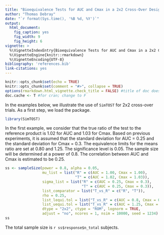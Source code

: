 ```yaml
---
title: "Bioequivalence Tests for AUC and Cmax in a 2x2 Cross-Over Design (Log-Normal Data)"
author: "Thomas Debray"
date: "`r format(Sys.time(), '%B %d, %Y')`"
output: 
  html_document:
    fig_caption: yes
    fig_width: 9
    fig_height: 6
vignette: >
  %\VignetteIndexEntry{Bioequivalence Tests for AUC and Cmax in a 2x2 Cross-Over Design (Log-Normal Data)}
  %\VignetteEngine{knitr::rmarkdown}
  %\VignetteEncoding{UTF-8}
bibliography: 'references.bib'
link-citations: yes
---
```


```r
knitr::opts_chunk$set(echo = TRUE)
knitr::opts_chunk$set(comment = "#>", collapse = TRUE)
options(rmarkdown.html_vignette.check_title = FALSE) #title of doc does not match vignette title
doc.cache <- T #for cran; change to F
```

In the examples below, we illustrate the use of `SimTOST` for 2x2 cross-over trials. As a first step, we load the package.

```r
library(SimTOST)
```

In the first example, we consider that the true ratio of the test to the reference product is 1.02 for AUC and 1.03 for Cmax. Based on previous experiments, it is assumed that the standard deviation for AUC = 0.25 and the standard deviation for Cmax = 0.3. The equivalence limits for the means ratio are set at 0.80 and 1.25. The significance level is 0.05. The sample size will be determined at a power of 0.8. The correlation between AUC and Cmax is estimated to be 0.25. 


```r
ss <- sampleSize(power = 0.8, alpha = 0.05,
                 mu_list = list("R" = c(AUC = 1.00, Cmax = 1.00),
                                "T" = c(AUC = 1.02, Cmax = 1.03)),
                 sigma_list = list("R" = c(AUC = 0.25, Cmax = 0.3),
                                   "T" = c(AUC = 0.25, Cmax = 0.3)),
                 list_comparator = list("T_vs_R" = c("R", "T")),
                 rho = 0.25,
                 list_lequi.tol = list("T_vs_R" = c(AUC = 0.8, Cmax = 0.8)),
                 list_uequi.tol = list("T_vs_R" = c(AUC = 1.25, Cmax = 1.25)),
                 dtype = "2x2", ctype = "ROM", lognorm = TRUE, 
                 adjust = "no", ncores = 1, nsim = 10000, seed = 1234)
ss
```
The total sample size is `r ss$response$n_total` subjects.

